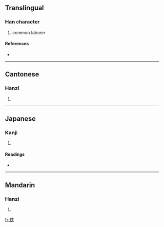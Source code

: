 ==Translingual==

===Han character===
{{Han char|rn=9|rad=人|as=04|sn=6|four=2523<sub>0</sub>|canj=人手人 (OQO)}}

# common laborer

====References====
* {{Han ref|kx=0096.121|dkj=00451|dj=0204.070|hdz=10117.140|uh=4F15|ud=20245|bh=A5ED|bd=42477}}

----

==Cantonese==

===Hanzi===
{{yue-hanzi|jyut=|y=fu1}}

# {{defn|Cantonese}}

----

==Japanese==

===Kanji===
{{ja-kanji|grade=|rs=人04}}

# {{defn|Japanese}}

====Readings====
* {{ja-readings|on=[[ふ]] (fu)|kun=[[むすめむこ]] (musumemuko)}}

----

==Mandarin==

===Hanzi===
{{cmn-hanzi|pin=[[fū]] ([[fu1]]), [[huo]] ([[huo5]])|wg=fu<sup>1</sup>, huo<sup>5</sup>}}

# {{defn|Mandarin}}

[[fr:伕]]